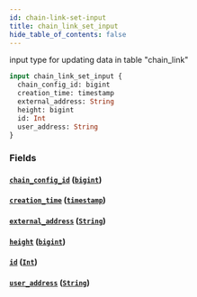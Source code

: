 ```yaml
---
id: chain-link-set-input
title: chain_link_set_input
hide_table_of_contents: false
---
```


input type for updating data in table "chain_link"

```graphql
input chain_link_set_input {
  chain_config_id: bigint
  creation_time: timestamp
  external_address: String
  height: bigint
  id: Int
  user_address: String
}
```

### Fields

#### [`chain_config_id`](#) ([`bigint`](../scalars/bigint))

#### [`creation_time`](#) ([`timestamp`](../scalars/timestamp))

#### [`external_address`](#) ([`String`](../scalars/string))

#### [`height`](#) ([`bigint`](../scalars/bigint))

#### [`id`](#) ([`Int`](../scalars/int))

#### [`user_address`](#) ([`String`](../scalars/string))
